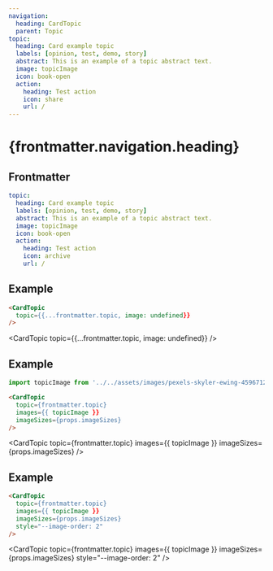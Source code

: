 ```yaml
---
navigation:
  heading: CardTopic
  parent: Topic
topic:
  heading: Card example topic
  labels: [opinion, test, demo, story]
  abstract: This is an example of a topic abstract text.
  image: topicImage
  icon: book-open
  action:
    heading: Test action
    icon: share
    url: /
---
```


# {frontmatter.navigation.heading}
## Frontmatter
```yaml
topic:
  heading: Card example topic
  labels: [opinion, test, demo, story]
  abstract: This is an example of a topic abstract text.
  image: topicImage
  icon: book-open
  action:
    heading: Test action
    icon: archive
    url: /
```

## Example
```html
<CardTopic
  topic={{...frontmatter.topic, image: undefined}}
/>
```
<CardTopic
  topic={{...frontmatter.topic, image: undefined}}
/>

## Example
```js
import topicImage from '../../assets/images/pexels-skyler-ewing-4596712.jpg'
```
```html
<CardTopic
  topic={frontmatter.topic}
  images={{ topicImage }}
  imageSizes={props.imageSizes}
/>
```
<CardTopic
  topic={frontmatter.topic}
  images={{ topicImage }}
  imageSizes={props.imageSizes}
/>

## Example
```html
<CardTopic
  topic={frontmatter.topic}
  images={{ topicImage }}
  imageSizes={props.imageSizes}
  style="--image-order: 2"
/>
```
<CardTopic
  topic={frontmatter.topic}
  images={{ topicImage }}
  imageSizes={props.imageSizes}
  style="--image-order: 2"
/>
